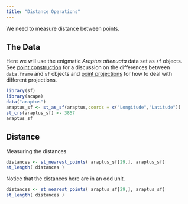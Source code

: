 ```yaml
---
title: "Distance Operations"
---
```



We need to measure distance between points.  

## The Data

Here we will use the enigmatic *Araptus attenuata* data set as `sf` objects.  See [point construction](points.html) for a discussion on the differences between `data.frame` and `sf` objects and [point projections](point_projection.html) for how to deal with different projections.

```r
library(sf)
library(scape)
data("araptus")
araptus_sf <- st_as_sf(araptus,coords = c("Longitude","Latitude"))
st_crs(araptus_sf) <- 3857
araptus_sf
```



## Distance

Measuring the distances 

```r
distances <- st_nearest_points( araptus_sf[29,], araptus_sf) 
st_length( distances )
```

Notice that the distances here are in an odd unit. 
```r
distances <- st_nearest_points( araptus_sf[29,], araptus_sf) 
st_length( distances )
```

